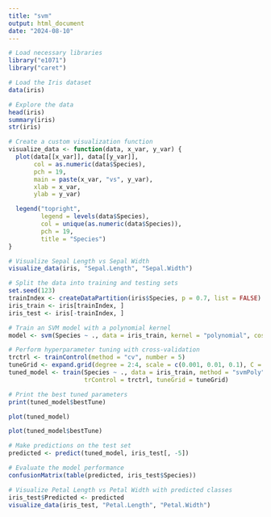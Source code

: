 ```yaml
---
title: "svm"
output: html_document
date: "2024-08-10"
---
```

```r
# Load necessary libraries
library("e1071")
library("caret")
```


```r
# Load the Iris dataset
data(iris)
```


```r
# Explore the data
head(iris)
summary(iris)
str(iris)
```


```r
# Create a custom visualization function
visualize_data <- function(data, x_var, y_var) {
  plot(data[[x_var]], data[[y_var]], 
       col = as.numeric(data$Species), 
       pch = 19, 
       main = paste(x_var, "vs", y_var), 
       xlab = x_var, 
       ylab = y_var)

  legend("topright", 
         legend = levels(data$Species), 
         col = unique(as.numeric(data$Species)), 
         pch = 19, 
         title = "Species")
}
```


```r
# Visualize Sepal Length vs Sepal Width
visualize_data(iris, "Sepal.Length", "Sepal.Width")
```


```r
# Split the data into training and testing sets
set.seed(123)
trainIndex <- createDataPartition(iris$Species, p = 0.7, list = FALSE)
iris_train <- iris[trainIndex, ]
iris_test <- iris[-trainIndex, ]
```




```r
# Train an SVM model with a polynomial kernel
model <- svm(Species ~ ., data = iris_train, kernel = "polynomial", cost = 1, degree = 3)
```


```r
# Perform hyperparameter tuning with cross-validation
trctrl <- trainControl(method = "cv", number = 5)
tuneGrid <- expand.grid(degree = 2:4, scale = c(0.001, 0.01, 0.1), C = 2^(2:7))  
tuned_model <- train(Species ~ ., data = iris_train, method = "svmPoly",
                     trControl = trctrl, tuneGrid = tuneGrid)
```


```r
# Print the best tuned parameters
print(tuned_model$bestTune)
```

```r
plot(tuned_model)
```
```r
plot(tuned_model$bestTune)
```


```r
# Make predictions on the test set
predicted <- predict(tuned_model, iris_test[, -5])
```


```r
# Evaluate the model performance
confusionMatrix(table(predicted, iris_test$Species))
```


```r
# Visualize Petal Length vs Petal Width with predicted classes
iris_test$Predicted <- predicted
visualize_data(iris_test, "Petal.Length", "Petal.Width")

```



